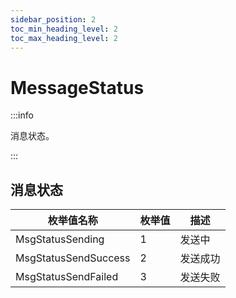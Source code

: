 ```yaml
---
sidebar_position: 2
toc_min_heading_level: 2
toc_max_heading_level: 2
---
```


# MessageStatus

:::info

消息状态。

:::

## 消息状态

| 枚举值名称 | 枚举值 | 描述                  |
| ---------- | ------------- | --------------------- |
|MsgStatusSending| 1      | 发送中                 |
|MsgStatusSendSuccess| 2      | 发送成功               |
|MsgStatusSendFailed| 3      | 发送失败               |


